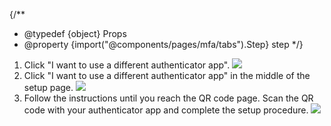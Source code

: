 

{/**
  * @typedef {object} Props
  * @property {import("@components/pages/mfa/tabs").Step} step
  */}

<ol>
  <If cond={props.step === "alt"}>
    <Fragment>
      <AltAddMethod selection={`"Authenticator app"`} />
      <li>
        Click "I want to use a different authenticator app".
        <img src={alt.src} />
      </li>
    </Fragment>
    <Fragment slot="else">
      <li>
        Click "I want to use a different authenticator app" in the middle of the setup page.
        <img src={first.src} />
      </li>
    </Fragment>
  </If>

  <li>
    Follow the instructions until you reach the QR code page. Scan the QR code with your authenticator app and complete the setup procedure.
    <img src={{ firstQr, altQr }[`${props.step}Qr`].src} />
  </li>
</ol>